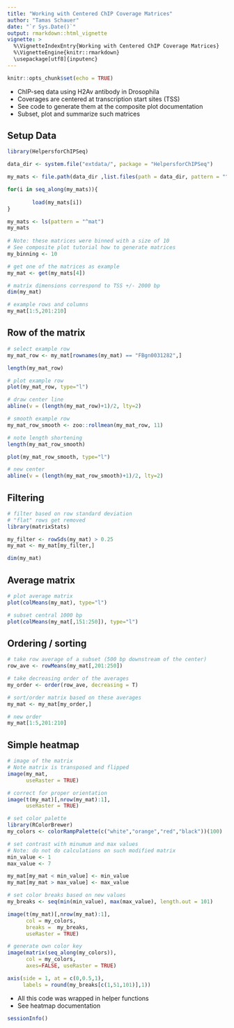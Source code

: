 ```yaml
---
title: "Working with Centered ChIP Coverage Matrices"
author: "Tamas Schauer"
date: "`r Sys.Date()`"
output: rmarkdown::html_vignette
vignette: >
  %\VignetteIndexEntry{Working with Centered ChIP Coverage Matrices}
  %\VignetteEngine{knitr::rmarkdown}
  \usepackage[utf8]{inputenc}
---
```


<style>
pre {
  overflow-x: auto;
}
pre code {
  word-wrap: normal;
  white-space: pre;
}
</style>

```r
knitr::opts_chunk$set(echo = TRUE)
```

* ChIP-seq data using H2Av antibody in Drosophila
* Coverages are centered at transcription start sites (TSS)
* See code to generate them at the composite plot documentation
* Subset, plot and summarize such matrices

## Setup Data

```r
library(HelpersforChIPSeq)
```

```r
data_dir <- system.file("extdata/", package = "HelpersforChIPSeq")

my_mats <- file.path(data_dir ,list.files(path = data_dir, pattern = "^mat"))

for(i in seq_along(my_mats)){
        
        load(my_mats[i])
}

my_mats <- ls(pattern = "^mat")
my_mats
 
# Note: these matrices were binned with a size of 10
# See composite plot tutorial how to generate matrices
my_binning <- 10

# get one of the matrices as example
my_mat <- get(my_mats[4])

# matrix dimensions correspond to TSS +/- 2000 bp
dim(my_mat)

# example rows and columns
my_mat[1:5,201:210] 
```


## Row of the matrix

```r
# select example row
my_mat_row <- my_mat[rownames(my_mat) == "FBgn0031282",]

length(my_mat_row)

# plot example row
plot(my_mat_row, type="l")

# draw center line
abline(v = (length(my_mat_row)+1)/2, lty=2)
```

```r
# smooth example row
my_mat_row_smooth <- zoo::rollmean(my_mat_row, 11)

# note length shortening
length(my_mat_row_smooth)

plot(my_mat_row_smooth, type="l")

# new center
abline(v = (length(my_mat_row_smooth)+1)/2, lty=2)
```

## Filtering

```r
# filter based on row standard deviation
# "flat" rows get removed
library(matrixStats)

my_filter <- rowSds(my_mat) > 0.25
my_mat <- my_mat[my_filter,]

dim(my_mat)
```

## Average matrix


```r
# plot average matrix
plot(colMeans(my_mat), type="l")

# subset central 1000 bp
plot(colMeans(my_mat[,151:250]), type="l")
```



## Ordering / sorting

```r
# take row average of a subset (500 bp downstream of the center)
row_ave <- rowMeans(my_mat[,201:250])

# take decreasing order of the averages 
my_order <- order(row_ave, decreasing = T)

# sort/order matrix based on these averages
my_mat <- my_mat[my_order,]

# new order
my_mat[1:5,201:210]
```

## Simple heatmap

```r
# image of the matrix
# Note matrix is transposed and flipped
image(my_mat, 
      useRaster = TRUE)

# correct for proper orientation
image(t(my_mat)[,nrow(my_mat):1], 
      useRaster = TRUE)

# set color palette
library(RColorBrewer)
my_colors <- colorRampPalette(c("white","orange","red","black"))(100)

# set contrast with minumum and max values
# Note: do not do calculations on such modified matrix
min_value <- 1
max_value <- 7

my_mat[my_mat < min_value] <- min_value
my_mat[my_mat > max_value] <- max_value

# set color breaks based on new values
my_breaks <- seq(min(min_value), max(max_value), length.out = 101)

image(t(my_mat)[,nrow(my_mat):1],
      col = my_colors,
      breaks =  my_breaks,
      useRaster = TRUE)
```


```r
# generate own color key
image(matrix(seq_along(my_colors)), 
      col = my_colors, 
      axes=FALSE, useRaster = TRUE)

axis(side = 1, at = c(0,0.5,1), 
     labels = round(my_breaks[c(1,51,101)],1))
```

* All this code was wrapped in helper functions 
* See heatmap documentation


```r
sessionInfo()
```
